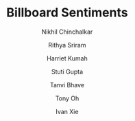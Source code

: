 ---
title: "Billboard Sentiments"
description: "We explore the evolution of music by analyzing the Billboard Year-End Hot 100 songs from 1959 to the present, uncovering trends such as increasing energy, shifts in sentiment, changes in word complexity, evolving genre makeup, and the most popular lyrical themes over time."
author: ["Nikhil Chinchalkar", "Rithya Sriram", "Harriet Kumah", "Stuti Gupta", "Tanvi Bhave", "Tony Oh", "Ivan Xie"]
editors: ["Jenny Williams", "Winston Ni", "Rahul Ramarao"]
publishedDate: "2024-03-20"
image_path: "public/images/Billboard.gif"
section: "Culture"
external_link: "https://nikhilc52.github.io/billboard-sentiments"
layout: "image"
---